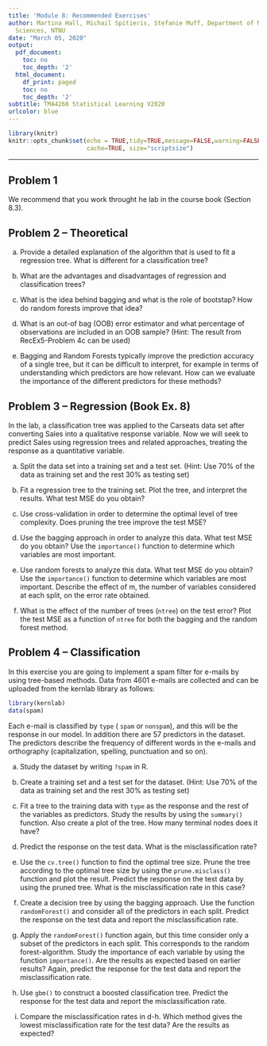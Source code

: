 ```yaml
---
title: 'Module 8: Recommended Exercises'
author: Martina Hall, Michail Spitieris, Stefanie Muff, Department of Mathematical
  Sciences, NTNU
date: "March 05, 2020"
output:
  pdf_document:
    toc: no
    toc_depth: '2'
  html_document:
    df_print: paged
    toc: no
    toc_depth: '2'
subtitle: TMA4268 Statistical Learning V2020
urlcolor: blue
---
```


```r
library(knitr)
knitr::opts_chunk$set(echo = TRUE,tidy=TRUE,message=FALSE,warning=FALSE,strip.white=TRUE,prompt=FALSE,
                      cache=TRUE, size="scriptsize")
```

---

## Problem 1 

We recommend that you work throught he lab in the course book (Section 8.3).

## Problem 2 -- Theoretical

a) Provide a detailed explanation of the algorithm that is used to fit a regression tree. What is different for a classification tree? 

b) What are the advantages and disadvantages of regression and classification trees?

c) What is the idea behind bagging and what is the role of bootstap? How do random forests improve that idea?

d) What is an out-of bag (OOB) error estimator and what percentage of observations are included in an OOB sample? (Hint: The result from RecEx5-Problem 4c can be used)

e) Bagging and Random Forests typically improve the prediction accuracy of a single tree, but it can be difficult to interpret, for example in terms of understanding which predictors are how relevant. 
How can we evaluate the importance of the different predictors for these methods? 



## Problem 3 -- Regression (Book Ex. 8)

In the lab, a classification tree was applied to the Carseats data set after converting Sales into a qualitative response variable. 
Now we will seek to predict Sales using regression trees and related approaches, treating the response as a quantitative variable.

a) Split the data set into a training set and a test set. (Hint: Use 70% of the data as training set and the rest 30% as testing set)

b) Fit a regression tree to the training set. Plot the tree, and interpret the results. What test MSE do you obtain?

c) Use cross-validation in order to determine the optimal level of tree complexity. Does pruning the tree improve the test MSE?

d) Use the bagging approach in order to analyze this data. What test MSE do you obtain? Use the `importance()` function to determine which variables are most important.

e) Use random forests to analyze this data. What test MSE do you obtain? Use the `importance()` function to determine which variables are most important. Describe the effect of m, the number of variables considered at each split, on the error rate obtained.

f) What is the effect of the number of trees (`ntree`) on the test error? Plot the test MSE as a function of `ntree` for both the bagging and the random forest method.


## Problem 4 -- Classification

In this exercise you are going to implement a spam filter for e-mails by using tree-based methods. Data from 4601 e-mails are collected and can be uploaded from the kernlab library as follows:
```r
library(kernlab)
data(spam)
```
Each e-mail is classified by `type` ( `spam` or `nonspam`), and this will be the response in our model. In addition there are 57 predictors in the dataset. The predictors describe the frequency of different words in the e-mails and orthography (capitalization, spelling, punctuation and so on).

a) Study the dataset by writing `?spam` in R.

b) Create a training set and a test set for the dataset. (Hint: Use 70% of the data as training set and the rest 30% as testing set)

c) Fit a tree to the training data with `type` as the response and the rest of the variables as predictors. Study the results by using the `summary()` function. Also create a plot of the tree. How many terminal nodes does it have?
  
d) Predict the response on the test data. What is the misclassification rate?
  
e) Use the `cv.tree()` function to find the optimal tree size. Prune the tree according to the optimal tree size by using the `prune.misclass()` function and plot the result. Predict the response on the test data by using the pruned tree. What is the misclassification rate in this case?
  
f) Create a decision tree by using the bagging approach. Use the function `randomForest()` and consider all of the predictors in each split. Predict the response on the test data and report the misclassification rate.

g) Apply the `randomForest()` function again, but this time consider only a subset of the predictors in each split. This corresponds to the random forest-algorithm. Study the importance of each variable by using the function `importance()`. Are the results as expected based on earlier results? Again, predict the response for the test data and report the misclassification rate.

h) Use `gbm()` to construct a boosted classification tree. Predict the response for the test data and report the misclassification rate.

i) Compare the misclassification rates in d-h. Which method gives the lowest misclassification rate for the test data? Are the results as expected?
